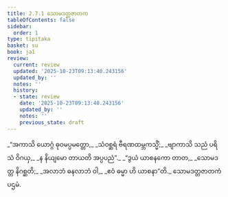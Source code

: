 ```yaml
---
title: 2.7.1 သောမဒတ္တဇာတက
tableOfContents: false
sidebar:
  order: 1
type: tipitaka
basket: su
book: ja1
review:
  current: review
  updated: '2025-10-23T09:13:40.243156'
  updated_by: ''
  notes: ''
  history:
  - state: review
    date: '2025-10-23T09:13:40.243156'
    updated_by: ''
    notes: ''
    previous_state: draft
---
```



<ReviewStatus review={frontmatter.review} showDetails={true} />

<HypothesisAnnotation frontmatter={frontmatter} />

<DynamicBreadcrumb />

<Division number="121" book="ja1" e="ch" v="22" p="56">

<Paragraph number="538" type="verses" book="ja1">
_“အကာသိ ယောဂ္ဂံ ဓုဝမပ္ပမတ္တော,_  
_သံဝစ္ဆရံ ဗီရဏထမ္ဘကသ္မိံ;_  
_ဗျာကာသိ သညံ ပရိသံ ဝိဂယှ,_  
_န နိယျမော တာယတိ အပ္ပပညံ”._  

</Paragraph>

</Division>
<Division number="122" book="ja1" e="ch" v="22" p="57">

<Paragraph number="539" type="verses" book="ja1">
_“ဒွယံ ယာစနကော တာတ,_  
_သောမဒတ္တ နိဂစ္ဆတိ;_  
_အလာဘံ ဓနလာဘံ ဝါ,_  
_ဧဝံ ဓမ္မာ ဟိ ယာစနာ”တိ._  


</Paragraph>
</Division>

<Paragraph number="540" type="center" book="ja1">
သောမဒတ္တဇာတကံ ပဌမံ.
</Paragraph>
